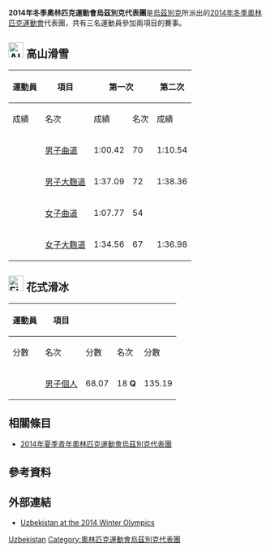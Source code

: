 {{Infobox Country Olympics
|NOC=UZB
|games=2014年冬季
|Chef De Mission= 
|competitors='''3'''
|sports=2
|flagbearer= 
|gold= 
|silver= 
|bronze= 
|total= 
|rank= 
}}
'''2014年冬季奧林匹克運動會烏茲別克代表團'''是[[烏茲別克|烏茲別克]]所派出的[[2014年冬季奧林匹克運動會|2014年冬季奧林匹克運動會]]代表團，共有三名運動員參加兩項目的賽事。

== [[Image:Alpine_skiing_pictogram.svg|30px]] 高山滑雪 ==
{{main|2014年冬季奧林匹克運動會高山滑雪比賽}}

{| class="wikitable" style="font-size:90%"
|-
!rowspan=2|運動員
!rowspan=2|項目
!colspan=2|第一次
!colspan=2|第二次
!colspan=2|總計
|-style="font-size:95%"
!成績
!名次
!成績
!名次
!成績
!名次
|-align=center
|align=left rowspan=2|{{link-en|Artem Voronov|Artem Voronov}}
|align=left|[[2014年冬季奧林匹克運動會高山滑雪比賽－男子曲道|男子曲道]] 
|1:00.42
|70
|1:10.54
|40
|2:10.96
|39
|-align=center
|align=left|[[2014年冬季奧林匹克運動會高山滑雪比賽－男子大麴道|男子大麴道]] 
|1:37.09
|72
|1:38.36
|68
|3:15.45
|67
|-align=center
|align=left rowspan=2|{{link-en|Kseniya Grigoreva|Kseniya Grigoreva}}
|align=left|[[2014年冬季奧林匹克運動會高山滑雪比賽－女子曲道|女子曲道]] 
|1:07.77
|54
|colspan=4|{{abbr|DNF|未完成}}
|-align=center
|align=left|[[2014年冬季奧林匹克運動會高山滑雪比賽－女子大麴道|女子大麴道]] 
|1:34.56
|67
|1:36.98
|65
|3:11.54
|64
|}

== [[Image:Figure_skating_pictogram.svg|30px]] 花式滑冰 ==
{{main|2014年冬季奧林匹克運動會花式滑冰比賽}}

{|class="wikitable" style="font-size:90%" 
|-
! rowspan="2" | 運動員
! rowspan="2" | 項目
! colspan="2"|{{abbr|SP|短曲}}
! colspan="2"|{{abbr|FS|長曲}}
! colspan="2" | 總計
|-style="font-size:95%"
! 分數
! 名次
! 分數
! 名次
! 分數
! 名次
|-align=center
|align=left|{{link-en|Misha Ge|Misha Ge}}
|align=left|[[2014年冬季奧林匹克運動會花式滑冰比賽－男子個人|男子個人]]
|68.07
|18 '''Q'''
|135.19
|17
|203.26
|17
|}

== 相關條目 ==
* [[2014年夏季青年奧林匹克運動會烏茲別克代表團|2014年夏季青年奧林匹克運動會烏茲別克代表團]]

== 參考資料 ==
{{Reflist}}

== 外部連結 ==
* [http://www.sochi2014.com/en/team-Uzbekistan Uzbekistan at the 2014 Winter Olympics]{{Wayback|url=http://www.sochi2014.com/en/team-Uzbekistan |date=20140205083715 }}

{{NOCin2014WinterOlympics}}

[[Category:2014年冬季奧林匹克運動會代表團|Uzbekistan]]
[[Category:奧林匹克運動會烏茲別克代表團|Category:奧林匹克運動會烏茲別克代表團]]